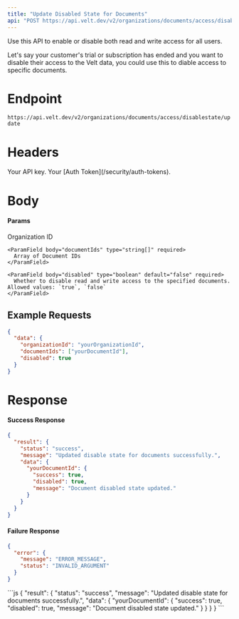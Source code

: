 ```yaml
---
title: "Update Disabled State for Documents"
api: "POST https://api.velt.dev/v2/organizations/documents/access/disablestate/update"
---
```


Use this API to enable or disable both read and write access for all users.

<Info> Let's say your customer's trial or subscription has ended and you want to disable their access to the Velt data, you could use this to diable access to specific documents.</Info>

# Endpoint

`https://api.velt.dev/v2/organizations/documents/access/disablestate/update`


# Headers

<ParamField header="x-velt-api-key" type="string" required>
  Your API key.
</ParamField>

<ParamField header="x-velt-auth-token" type="string" required>
  Your [Auth Token](/security/auth-tokens).
</ParamField>

# Body

#### Params

<ParamField body="data" type="object" required>
  <Expandable title="properties">
    <ParamField body="organizationId" type="string" required>
      Organization ID
    </ParamField>

    <ParamField body="documentIds" type="string[]" required>
      Array of Document IDs
    </ParamField>

    <ParamField body="disabled" type="boolean" default="false" required>
      Whether to disable read and write access to the specified documents. Allowed values: `true`, `false`
    </ParamField>
  </Expandable>
</ParamField>


## **Example Requests**

```JSON
{
  "data": {
    "organizationId": "yourOrganizationId",
    "documentIds": ["yourDocumentId"],
    "disabled": true
  }
}
```

# Response

#### Success Response

```JSON
{
  "result": {
    "status": "success",
    "message": "Updated disable state for documents successfully.",
    "data": {
      "yourDocumentId": {
        "success": true,
        "disabled": true,
        "message": "Document disabled state updated."
      }
    }
  }
}
```

#### Failure Response

```JSON
{
  "error": {
    "message": "ERROR_MESSAGE",
    "status": "INVALID_ARGUMENT"
  }
}
```

<ResponseExample>
```js
{
  "result": {
    "status": "success",
    "message": "Updated disable state for documents successfully.",
    "data": {
      "yourDocumentId": {
        "success": true,
        "disabled": true,
        "message": "Document disabled state updated."
      }
    }
  }
}
```
</ResponseExample>